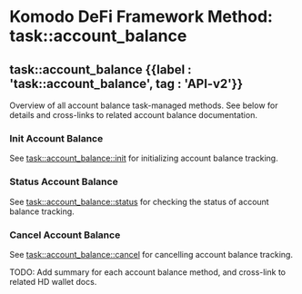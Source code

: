 
# Komodo DeFi Framework Method: task::account\_balance

## task::account\_balance {{label : 'task::account_balance', tag : 'API-v2'}}

Overview of all account balance task-managed methods. See below for details and cross-links to related account balance documentation.

### Init Account Balance

See [task::account\_balance::init](/komodo-defi-framework/api/v20/wallet/task_managed/account_balance/init/) for initializing account balance tracking.

### Status Account Balance

See [task::account\_balance::status](/komodo-defi-framework/api/v20/wallet/task_managed/account_balance/status/) for checking the status of account balance tracking.

### Cancel Account Balance

See [task::account\_balance::cancel](/komodo-defi-framework/api/v20/wallet/task_managed/account_balance/cancel/) for cancelling account balance tracking.

<TocForIndex />

<DevComment>
  TODO: Add summary for each account balance method, and cross-link to related HD wallet docs.
</DevComment>
